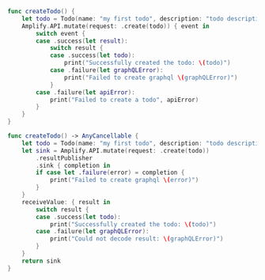 
<BlockSwitcher>

<Block name="Listener (iOS 11+)">

```swift
func createTodo() {
    let todo = Todo(name: "my first todo", description: "todo description")
    Amplify.API.mutate(request: .create(todo)) { event in
        switch event {
        case .success(let result):
            switch result {
            case .success(let todo):
                print("Successfully created the todo: \(todo)")
            case .failure(let graphQLError):
                print("Failed to create graphql \(graphQLError)")
            }
        case .failure(let apiError):
            print("Failed to create a todo", apiError)
        }
    }
}
```

</Block>

<Block name="Combine (iOS 13+)">

```swift
func createTodo() -> AnyCancellable {
    let todo = Todo(name: "my first todo", description: "todo description")
    let sink = Amplify.API.mutate(request: .create(todo))
        .resultPublisher
        .sink { completion in
        if case let .failure(error) = completion {
            print("Failed to create graphql \(error)")
        }
    }
    receiveValue: { result in
        switch result {
        case .success(let todo):
            print("Successfully created the todo: \(todo)")
        case .failure(let graphQLError):
            print("Could not decode result: \(graphQLError)")
        }
    }
    return sink
}
```

</Block>

</BlockSwitcher>